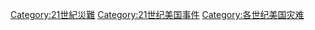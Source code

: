 [[Category:21世紀災難|Category:21世紀災難]]
[[Category:21世纪美国事件|Category:21世纪美国事件]]
[[Category:各世纪美国灾难|Category:各世纪美国灾难]]